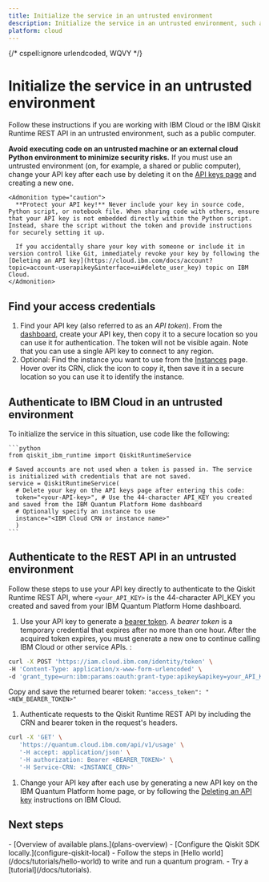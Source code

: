 ```yaml
---
title: Initialize the service in an untrusted environment
description: Initialize the service in an untrusted environment, such as a public computer
platform: cloud
---
```


{/* cspell:ignore urlendcoded, WQVY */}

# Initialize the service in an untrusted environment

Follow these instructions if you are working with IBM Cloud or the IBM Qiskit Runtime REST API in an untrusted environment, such as a public computer.

**Avoid executing code on an untrusted machine or an external cloud Python environment to minimize security risks.** If you must use an untrusted environment (on, for example, a shared or public computer), change your API key after each use by deleting it on the [API keys page](https://cloud.ibm.com/iam/apikeys) and creating a new one.

    <Admonition type="caution">
      **Protect your API key!** Never include your key in source code, Python script, or notebook file. When sharing code with others, ensure that your API key is not embedded directly within the Python script. Instead, share the script without the token and provide instructions for securely setting it up.

      If you accidentally share your key with someone or include it in version control like Git, immediately revoke your key by following the [Deleting an API key](https://cloud.ibm.com/docs/account?topic=account-userapikey&interface=ui#delete_user_key) topic on IBM Cloud.
    </Admonition>

<span id="access-credentials"></span>
## Find your access credentials

1. Find your API key (also referred to as an  _API token_). From the [dashboard](/), create your API key, then copy it to a secure location so you can use it for authentication. The token will not be visible again. Note that you can use a single API key to connect to any region.
2. Optional: Find the instance you want to use from the [Instances](/instances) page. Hover over its CRN, click the icon to copy it, then save it in a secure location so you can use it to identify the instance.

## Authenticate to IBM Cloud in an untrusted environment

To initialize the service in this situation, use code like the following:

    ```python
    from qiskit_ibm_runtime import QiskitRuntimeService

    # Saved accounts are not used when a token is passed in. The service is initialized with credentials that are not saved.
    service = QiskitRuntimeService(
      # Delete your key on the API keys page after entering this code:
      token="<your-API-key>", # Use the 44-character API_KEY you created and saved from the IBM Quantum Platform Home dashboard
      # Optionally specify an instance to use
      instance="<IBM Cloud CRN or instance name>"
      )
    ```

<span id="rest-untrusted"></span>
## Authenticate to the REST API in an untrusted environment


Follow these steps to use your API key directly to authenticate to the Qiskit Runtime REST API, where `<your_API_KEY>` is the 44-character API_KEY you created and saved from your IBM Quantum Platform Home dashboard.

1. Use your API key to generate a [bearer token](/docs/api/qiskit-runtime-rest#authentication). A _bearer token_ is a temporary credential that expires after no more than one hour. After the acquired token expires, you must generate a new one to continue calling IBM Cloud or other service APIs. :
  ```bash
  curl -X POST 'https://iam.cloud.ibm.com/identity/token' \
  -H 'Content-Type: application/x-www-form-urlencoded' \
  -d 'grant_type=urn:ibm:params:oauth:grant-type:apikey&apikey=your_API_KEY'
  ```
  Copy and save the returned bearer token:  `"access_token": "<NEW_BEARER_TOKEN>"`
1. Authenticate requests to the Qiskit Runtime REST API by including the CRN and bearer token in the request's headers.

  ```bash
  curl -X 'GET' \
     'https://quantum.cloud.ibm.com/api/v1/usage' \
     '-H accept: application/json' \
     '-H authorization: Bearer <BEARER_TOKEN>' \
     '-H Service-CRN: <INSTANCE_CRN>'
  ```

1. Change your API key after each use by generating a new API key on the IBM Quantum Platform home page, or by following the [Deleting an API key](https://cloud.ibm.com/docs/account?topic=account-userapikey&interface=ui#delete_user_key) instructions on IBM Cloud.

## Next steps

<Admonition type="tip" title="Recommendations">
  -  [Overview of available plans.](plans-overview)
  -  [Configure the Qiskit SDK locally.](configure-qiskit-local)
  -  Follow the steps in [Hello world](/docs/tutorials/hello-world) to write and run a quantum program.
  -  Try a [tutorial](/docs/tutorials).
</Admonition>
